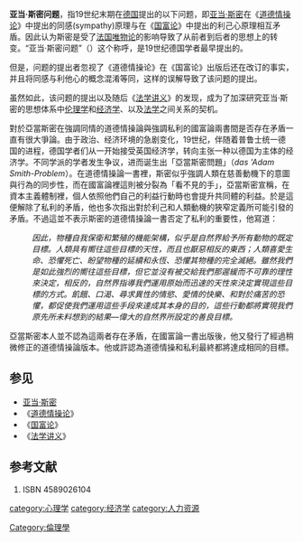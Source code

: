 {{noteTA
|1 = zh-hans:亚当·斯密; zh-hant:亞當·斯密; zh-tw:亞當·史密斯
|2 = zh-hans:斯密; zh-hant:斯密; zh-tw:史密斯
}}
'''亚当·斯密问题'''，指19世纪末期在[[德国|德国]]提出的以下问题，即[[亚当·斯密|亚当·斯密]]在《[[道德情操论|道德情操论]]》中提出的同感(sympathy)原理与在《[[国富论|国富论]]》中提出的利己心原理相互矛盾。因此认为斯密是受了[[法国|法国]][[唯物论|唯物论]]的影响导致了从前者到后者的思想上的转变。“亚当·斯密问题”（{{lang|de|das 'Adam Smith-Problem'}}）这个称呼，是19世纪德国学者最早提出的。

但是，问题的提出者忽视了《道德情操论》在《国富论》出版后还在改订的事实，并且将同感与利他心的概念混淆等同，这样的误解导致了该问题的提出。

虽然如此，该问题的提出以及随后《[[法学讲义（亚当·斯密）|法学讲义]]》的发现，成为了加深研究亚当·斯密的思想体系中[[伦理学|伦理学]]和[[经济学|经济学]]、以及[[法学|法学]]之间关系的契机。

對於亞當斯密在強調同情的道德情操論與強調私利的國富論兩書間是否存在矛盾一直有很大爭論。由于政治、经济环境的急剧变化，19世纪，伴随着普鲁士统一德国的进程，德国学者们从一开始接受英国经济学，转向主张一种以德国为主体的经济学。不同学派的学者发生争议，进而诞生出「亞當斯密問題」（''das 'Adam Smith-Problem''）。在道德情操論一書裡，斯密似乎強調人類在慈善動機下的意圖與行為的同步性，而在國富論裡這則被分裂為「看不見的手」，亞當斯密宣稱，在資本主義體制裡，個人依照他們自己的利益行動時也會提升共同體的利益。於是這便解除了私利的矛盾，他也多次指出對於利己和人類動機的狹窄定義所可能引發的矛盾。不過這並不表示斯密的道德情操論一書否定了私利的重要性，他寫道：

:''因此，物種自我保衛和繁殖的機能架構，似乎是自然界給予所有動物的既定目標。人類具有嚮往這些目標的天性，而且也厭惡相反的東西；人類喜愛生命、恐懼死亡、盼望物種的延續和永恆、恐懼其物種的完全滅絕。雖然我們是如此強烈的嚮往這些目標，但它並沒有被交給我們那遲緩而不可靠的理性來決定，相反的，自然界指導我們運用原始而迅速的天性來決定實現這些目標的方式。飢餓、口渴、尋求異性的情慾、愛情的快樂、和對於痛苦的恐懼，都促使我們運用這些手段來達成其本身的目的，這些行動都將實現我們原先所未料想到的結果—偉大的自然界所設定的善良目標。''

亞當斯密本人並不認為這兩者存在矛盾，在國富論一書出版後，他又發行了經過稍微修正的道德情操論版本。他或許認為道德情操和私利最終都將達成相同的目標。

==参见==
* [[亚当·斯密|亚当·斯密]]
* 《[[道德情操论|道德情操论]]》
* 《[[国富论|国富论]]》
* 《[[法学讲义（亚当·斯密）|法学讲义]]》


==参考文献==
#{{lang|ja|田中秀夫≪原点探訪：アダム・スミスの足跡≫京都：法律文化社、2002年}} ISBN 4589026104


[[category:心理学|category:心理学]]
[[Category:倫理學|Category:倫理學]]
[[category:经济学|category:经济学]]
[[category:人力资源|category:人力资源]]